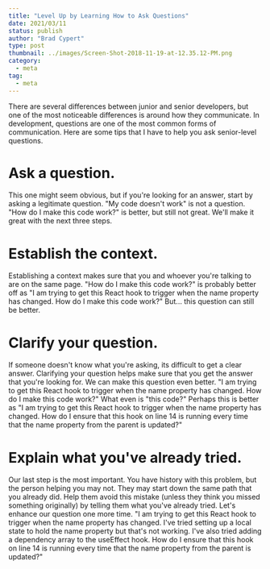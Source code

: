 ```yaml
---
title: "Level Up by Learning How to Ask Questions"
date: 2021/03/11
status: publish
author: "Brad Cypert"
type: post
thumbnail: ../images/Screen-Shot-2018-11-19-at-12.35.12-PM.png
category:
  - meta
tag:
  - meta
---
```


There are several differences between junior and senior developers, but one of the most noticeable differences is around how they communicate. In development, questions are one of the most common forms of communication. Here are some tips that I have to help you ask senior-level questions.

# Ask a question.
This one might seem obvious, but if you're looking for an answer, start by asking a legitimate question. "My code doesn't work" is not a question. "How do I make this code work?" is better, but still not great. We'll make it great with the next three steps.

# Establish the context.
Establishing a context makes sure that you and whoever you're talking to are on the same page. "How do I make this code work?" is probably better off as "I am trying to get this React hook to trigger when the name property has changed. How do I make this code work?" But... this question can still be better.

# Clarify your question.
If someone doesn't know what you're asking, its difficult to get a clear answer. Clarifying your question helps make sure that you get the answer that you're looking for. We can make this question even better. "I am trying to get this React hook to trigger when the name property has changed. How do I make this code work?" What even is "this code?" Perhaps this is better as "I am trying to get this React hook to trigger when the name property has changed. How do I ensure that this hook on line 14 is running every time that the name property from the parent is updated?"

# Explain what you've already tried.
Our last step is the most important. You have history with this problem, but the person helping you may not. They may start down the same path that you already did. Help them avoid this mistake (unless they think you missed something originally) by telling them what you've already tried. Let's enhance our question one more time. "I am trying to get this React hook to trigger when the name property has changed. I've tried setting up a local state to hold the name property but that's not working. I've also tried adding a dependency array to the useEffect hook. How do I ensure that this hook on line 14 is running every time that the name property from the parent is updated?"
